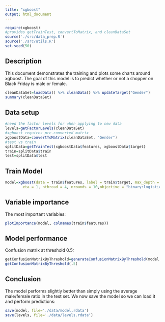 ```yaml
---
title: "xgboost"
output: html_document
---
```


```r
require(xgboost)
#provides getTrainTest, convertToMatrix, and cleanDataSet
source('./src/data_prep.R')
source('./src/utils.R')
set.seed(50)
```

## Description

This document demonstrates the training and plots some charts around xgboost.  The goal of this model is to predict whether or not a shopper on Black Friday is male or female.  

```r
cleanDataSet=loadData() %>% cleanData() %>% updateTarget("Gender")
summary(cleanDataSet)
```

## Data setup

```r
#need the factor levels for when applying to new data
levels=getFactorLevels(cleanDataSet)
#xgboost requires pre-converted matrix
xgboostData=convertToMatrix(cleanDataSet, "Gender")
#test vs train
splitData=getTrainTest(xgboostData$features, xgboostData$target)
train=splitData$train
test=splitData$test
```

## Train Model

```r
model=xgboost(data = train$features, label = train$target, max_depth = 4,
        eta = 1, nthread = 4, nrounds = 10,objective = "binary:logistic")
```

## Variable importance

The most important variables:

```r
plotImportance(model, colnames(train$features))
```


## Model performance

Confusion matrix at threshold 0.5:

```r
getConfusionMatrixByThreshold=generateConfusionMatrixByThreshold(model, test$features, test$target)
getConfusionMatrixByThreshold(.5)
```

## Conclusion

The model performs slightly better than simply using the average male/female ratio in the test set.  We now save the model so we can load it and perform predictions:

```r
save(model, file='./data/model.rdata')
save(levels, file='./data/levels.rdata')
```
